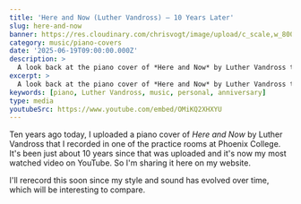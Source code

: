 ```yaml
---
title: 'Here and Now (Luther Vandross) — 10 Years Later'
slug: here-and-now
banner: https://res.cloudinary.com/chrisvogt/image/upload/c_scale,w_800,f_auto/v1588691741/chrisvogt-me/photo/Screen_Shot_2020-05-05_at_8.15.10_AM
category: music/piano-covers
date: '2025-06-19T09:00:00.000Z'
description: >
  A look back at the piano cover of *Here and Now* by Luther Vandross that I recorded and uploaded 10 years ago — still my most viewed video on YouTube.
excerpt: >
  A look back at the piano cover of *Here and Now* by Luther Vandross that I recorded and uploaded 10 years ago — still my most viewed video on YouTube.
keywords: [piano, Luther Vandross, music, personal, anniversary]
type: media
youtubeSrc: https://www.youtube.com/embed/OMiKQ2XHXYU
---
```


Ten years ago today, I uploaded a piano cover of _Here and Now_ by Luther Vandross that I recorded in one of the practice rooms at Phoenix College. It's been just about 10 years since that was uploaded and it's now my most watched video on YouTube. So I'm sharing it here on my website.

I'll rerecord this soon since my style and sound has evolved over time, which will be interesting to compare.
